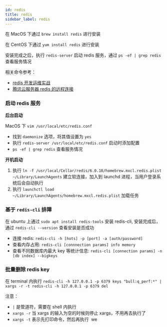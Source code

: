 ```yaml
---
id: redis
title: redis
sidebar_label: redis
---
```


在 MacOS 下通过 `brew install redis` 进行安装

在 CentOS 下通过 `yum install redis` 进行安装

安装完成之后，执行 `redis-server` 启动 redis 服务，通过 `ps -ef | grep redis` 查看服务情况

相关命令参考：

- [redis 开发运维实战](https://www.w3cschool.cn/redis_all_about/redis_all_about-pf4826ua.html)
- [腾讯云服务器 redis 的远程连接](https://blog.csdn.net/Vibugs/article/details/92796760)

### 启动 redis 服务

<b>后台启动</b>

MacOS 下 `vim /usr/local/etc/redis.conf`

- 找到 `daemonize` 选项，将其值设置为 `yes`
- 执行 `redis-server /usr/local/etc/redis.conf` 启动时添加配置
- `ps -ef | grep redis` 查看服务情况

<b>开机启动</b>

1. 执行 `ln -f /usr/local/Cellar/redis/6.0.10/homebrew.mxcl.redis.plist ~/Library/LaunchAgents` 建立软连接，加入到 launchd 进程，当用户登录系统后会自动执行
2. 执行 `launchctl load ~/Library/LaunchAgents/homebrew.mxcl.redis.plist` 加载任务

<!-- -->

### 基于 `redis-cli` 排障

在 ubuntu 上通过 `sudo apt install redis-tools` 安装 redis-cli, 安装完成后，通过 `redis-cli --version` 查看安装是否成功

- 连接 redis: `redis-cli -h [hots] -p [port] -a [auth/password]`
- 查看内存占用: `redis-cli [connnection params] info memory`
- 查看不同数据库内最大 key 等统计信息: `redis-cli [connection params] -n [db index] --bigkeys`

### 批量删除 redis key

在 terminal 内执行 `redis-cli -h 127.0.0.1 -p 6379 keys "bull:q_perf:*" | xargs -r -t redis-cli -h 127.0.0.1 -p 6379 del`

注意：

- `|` 是管道符，需要在 shell 内执行
- `xargs -r` 当 xargs 的输入为空的时候则停止 xargs，不用再去执行了
- `xargs -t` 表示先打印命令，然后再执行  we
